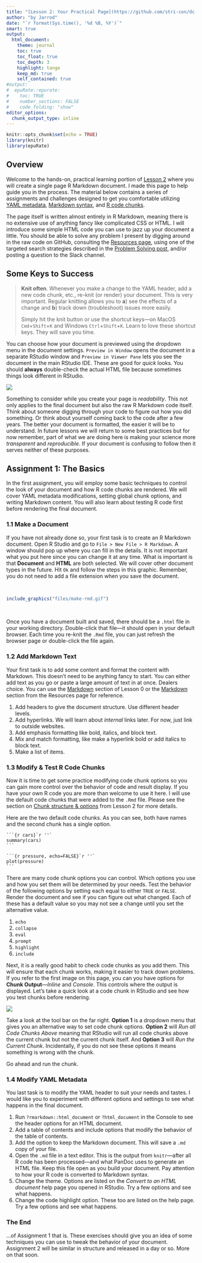 ```yaml
---
title: "[Lesson 2: Your Practical Page](https://github.com/stri-con/dc-single/blob/master/index.Rmd)"
author: "by Jarrod"
date: "`r format(Sys.time(), '%d %B, %Y')`"
smart: true
output:
  html_document:
    theme: journal
    toc: true
    toc_float: true
    toc_depth: 3
    highlight: tango
    keep_md: true
    self_contained: true
#output:
#  epuRate::epurate:
#    toc: TRUE
#    number_sections: FALSE
#    code_folding: "show"
editor_options: 
  chunk_output_type: inline
---
```


```r
knitr::opts_chunk$set(echo = TRUE)
library(knitr)
library(epuRate)
```

## Overview

Welcome to the hands-on, practical learning portion of [Lesson 2](https://stri-con.github.io/data-curation/2020/04/09/lesson-2/) where you will create a single page R Markdown document. I made this page to help guide you in the process. The material below contains a series of assignments and challenges designed to get you comfortable utilizing [YAML metadata](https://stri-con.github.io/data-curation/2020/04/09/lesson-2/#the-yaml-header-1), [Markdown syntax](https://stri-con.github.io/data-curation/2020/04/09/lesson-2/#markdown-formatted-text-1), and [R code chunks](https://stri-con.github.io/data-curation/2020/04/09/lesson-2/#r-code-chunks-1). 

The page itself is written almost entirely in R Markdown, meaning there is no extensive use of anything fancy like complicated  CSS or HTML. I will introduce some simple HTML code you can use to jazz up your document a little. You should be able to solve any problem I present by digging around in the raw code on GitHub, consulting the [Resources page](https://stri-con.github.io/data-curation/page/resources/), using one of the targeted search strategies described in the [Problem Solving post](https://stri-con.github.io/data-curation/2020/04/03/help/), and/or posting a question to the Slack channel.

## Some Keys to Success

> **Knit often**. Whenever you make a change to the YAML header, add a new code chunk, etc., re-knit (or render) your document. This is very important. Regular knitting allows you to **a**) see the effects of a change and **b**) track down (troubleshoot) issues more easily. 
>
> Simply hit the knit button or use the shortcut keys---on MacOS `Cmd`+`Shift`+`K` and Windows `Ctrl`+`Shift`+`K`. Learn to love these shortcut keys. They will save you time. 

You can choose how your document is previewed using the dropdown menu in the document settings. `Preview in Window` opens the document in a separate RStudio window and `Preview in Viewer Pane` lets you see the document in the main RStudio IDE. These are good for *quick* looks. You should **always** double-check the actual HTML file because sometimes things look different in RStudio. 
<br/>

![](files/preview.png)

Something to consider while you create your page is *readability*. This not only applies to the final document but also the raw R Markdown code itself. Think about someone digging through your code to figure out how you did something. Or think about yourself coming back to the code after a few years. The better your document is formatted, the easier it will be to understand. In future lessons we will return to some best practices but for now remember, part of what we are doing here is making your science more *transparent* and *reproducible*. If your document is confusing to follow then it serves neither of these purposes.

## Assignment 1: The Basics

In the first assignment, you will employ some basic techniques to control the look of your document and how R code chunks are rendered. We will cover YAML metadata modifications, setting global chunk options, and writing Markdown content. You will also learn about testing R code first before rendering the final document.

### 1.1 Make a Document

If you have not already done so, your first task is to create an R Markdown document. Open R Studio and go to `File > New File > R Markdown`. A window should pop up where you can fill in the details. It is not important what you put here since you can change it at any time. What is important is that **Document** and **HTML** are both selected. We will cover other document types in the future. Hit `Ok` and follow the steps in this graphic. Remember, you do not need to add a file extension when you save the document. 

<br/>

```r
include_graphics("files/make-rmd.gif")
```

<br/>

Once you have a document built and saved, there should be a `.html` file in your working directory. Double-click that file---it should open in your default browser. Each time you re-knit the `.Rmd` file, you can just refresh the browser page or double-click the file again. 

### 1.2 Add Markdown Text

Your first task is to add some content and format the content with Markdown. This doesn't need to be anything fancy to start. You can either add text as you go or paste a large amount of text in at once. Dealers choice. You can use the [Markdown](https://stri-con.github.io/data-curation/2020/03/28/lesson-0/#markdown-3) section of Lesson 0 or the [Markdown](https://stri-con.github.io/data-curation/page/resources/#markdown) section from the Resources page for reference. 

1) Add headers to give the document structure. Use different header levels.
2) Add hyperlinks. We will learn about *internal* links later. For now, just link to outside websites.
3) Add emphasis formatting like bold, italics, and block text. 
4) Mix and match formatting, like make a hyperlink bold or add italics to block text. 
5) Make a list of items. 

### 1.3 Modify & Test R Code Chunks

Now it is time to get some practice modifying code chunk options so you can gain more control over the behavior of code and result display. If you have your own R code you are more than welcome to use it here. I will use the default code chunks that were added to the `.Rmd` file. Please see the section on [Chunk structure & options](https://stri-con.github.io/data-curation/2020/04/09/lesson-2/#chunk-structure-options-1) from Lesson 2 for more details. 

Here are the two default code chunks. As you can see, both have names and the second chunk has a single option. 

````
```{r cars}`r ''`
summary(cars)
```
````

````
```{r pressure, echo=FALSE}`r ''`
plot(pressure)
```
````

There are many code chunk options you can control. Which options you use and how you set them will be determined by your needs. Test the behavior of the following options by setting each equal to either `TRUE` or `FALSE`. Render the document and see if you can figure out what changed. Each of these has a default value so you may not see a change until you set the alternative value. 

1) `echo`
2) `collapse`
3) `eval`
4) `prompt`
5) `highlight`
6) `include`

Next, it is a really good habit to check code chunks as you add them. This will ensure that each chunk works, making it easier to track down problems. If you refer to the first image on this page, you can you have options for **Chunk Output**---*Inline* and *Console*. This controls where the output is displayed. Let's take a quick look at a code chunk in RStudio and see how you test chunks before rendering. 

![](files/run-chunk.png)

Take a look at the tool bar on the far right. **Option 1** is a dropdown menu that gives you an alternative way to set code chunk options. **Option 2** will *Run all Code Chunks Above* meaning that RStudio will run all code chunks above the current chunk but not the current chunk itself. And **Option 3** will *Run the Current Chunk*. Incidentally, if you do not see these options it means something is wrong with the chunk. 

Go ahead and run the chunk. 

### 1.4 Modify YAML Metadata

You last task is to modify the YAML header to suit your needs and tastes. I would like you to experiment with different options and settings to see what happens in the final document. 

1) Run `?rmarkdown::html_document` or `?html_document` in the Console to see the header options for an HTML document.
2) Add a table of contents and include options that modify the behavior of the table of contents.
3) Add the option to keep the Markdown document. This will save a `.md` copy of your file. 
4) Open the `.md` file in a text editor. This is the output from `knitr`---after all R code has been processed---and what PanDoc uses to generate an HTML file. Keep this file open as you build your document. Pay attention to how your R code is converted to Markdown syntax.
5) Change the theme. Options are listed on the *Convert to an HTML document* help page you opened in RStudio. Try a few options and see what happens.
6) Change the code highlight option. These too are listed on the help page. Try a few options and see what happens.

### The End

...of Assignment 1 that is. These exercises should give you an idea of some techniques you can use to tweak the behavior of your document. Assignment 2 will be similar in structure and released in a day or so. More on that soon. 
